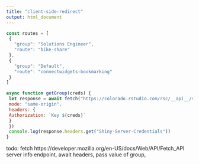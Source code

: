 ```yaml
---
title: "client-side-redirect"
output: html_document
---
```


```js
const routes = [
 {
   "group": "Solutions Engineer",
   "route": "bike-share"
 },
 {
   "group": "Default",
   "route": "connectwidgets-bookmarking"
 }
]

async function getGroup(creds) {
 let response = await fetch("https://colorado.rstudio.com/rsc/__api__/v1/server_settings/r", {
 mode: "same-origin",
 headers: {
 Authorization: `Key ${creds}`
 }
 })
 console.log(response.headers.get("Shiny-Server-Credentials"))
}


```

todo:
fetch https://developer.mozilla.org/en-US/docs/Web/API/Fetch_API server info endpoint,
await headers, pass value of group, 

<script>
  getGroup('`r Sys.getenv('CONNECT_API_KEY')`');
</script>
